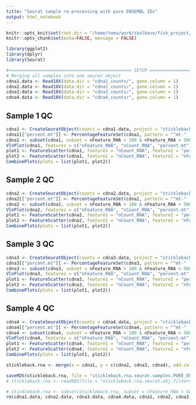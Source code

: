```yaml
---
title: "Seurat sample re-processing with pure ENSEMBL IDs"
output: html_notebook
---
```


```r
knitr::opts_knit$set(root.dir = "/home/tema/work/skolkovo/fish_project/data/")
knitr::opts_chunk$set(echo=FALSE, message = FALSE)
```

```r
library(ggplot2)
library(dplyr)
library(Seurat)
```

```r
#=============================================== SETUP =============================================
# Merging all samples into one seurat object
cdna1.data <- Read10X(data.dir = "cdna1_counts/", gene.column = 1)
cdna2.data <- Read10X(data.dir = "cdna2_counts/", gene.column = 1)
cdna3.data <- Read10X(data.dir = "cdna3_counts/", gene.column = 1)
cdna4.data <- Read10X(data.dir = "cdna4_counts/", gene.column = 1)


```

## Sample 1 QC

```r
cdna1 <- CreateSeuratObject(counts = cdna1.data, project = "stickleback.sample.1")
cdna1[["percent.mt"]] <- PercentageFeatureSet(cdna1, pattern = "^mt-"  )
cdna1 <- subset(cdna1, subset = nFeature_RNA > 100 & nFeature_RNA < 500 & percent.mt < 2)
VlnPlot(cdna1, features = c("nFeature_RNA", "nCount_RNA", "percent.mt"), ncol = 3, pt.size = 0.1) 
plot1 <- FeatureScatter(cdna1, feature1 = "nCount_RNA", feature2 = "percent.mt")
plot2 <- FeatureScatter(cdna1, feature1 = "nCount_RNA", feature2 = "nFeature_RNA")
CombinePlots(plots = list(plot1, plot2))
```

## Sample 2 QC

```r
cdna2 <- CreateSeuratObject(counts = cdna2.data, project = "stickleback.sample.2")
cdna2[["percent.mt"]] <- PercentageFeatureSet(cdna2, pattern = "^mt-"  )
cdna2 <- subset(cdna2, subset = nFeature_RNA > 100 & nFeature_RNA < 500 & percent.mt < 2)
VlnPlot(cdna2, features = c("nFeature_RNA", "nCount_RNA", "percent.mt"), ncol = 3, pt.size = 0.1) 
plot1 <- FeatureScatter(cdna2, feature1 = "nCount_RNA", feature2 = "percent.mt")
plot2 <- FeatureScatter(cdna2, feature1 = "nCount_RNA", feature2 = "nFeature_RNA")
CombinePlots(plots = list(plot1, plot2))
```

## Sample 3 QC

```r
cdna3 <- CreateSeuratObject(counts = cdna3.data, project = "stickleback.sample.3")
cdna3[["percent.mt"]] <- PercentageFeatureSet(cdna3, pattern = "^mt-" )
cdna3 <- subset(cdna3, subset = nFeature_RNA > 100 & nFeature_RNA < 500 & percent.mt < 2)
VlnPlot(cdna3, features = c("nFeature_RNA", "nCount_RNA", "percent.mt"), ncol = 3, pt.size = 0.1) 
plot1 <- FeatureScatter(cdna3, feature1 = "nCount_RNA", feature2 = "percent.mt")
plot2 <- FeatureScatter(cdna3, feature1 = "nCount_RNA", feature2 = "nFeature_RNA")
CombinePlots(plots = list(plot1, plot2))
```

## Sample 4 QC

```r
cdna4 <- CreateSeuratObject(counts = cdna4.data, project = "stickleback.sample.4")
cdna4[["percent.mt"]] <- PercentageFeatureSet(cdna4, pattern = "^mt-"  )
cdna4 <- subset(cdna4, subset = nFeature_RNA > 100 & nFeature_RNA < 500 & percent.mt < 2)
VlnPlot(cdna4, features = c("nFeature_RNA", "nCount_RNA", "percent.mt"), ncol = 3, pt.size = 0.1) 
plot1 <- FeatureScatter(cdna4, feature1 = "nCount_RNA", feature2 = "percent.mt")
plot2 <- FeatureScatter(cdna4, feature1 = "nCount_RNA", feature2 = "nFeature_RNA")
CombinePlots(plots = list(plot1, plot2))
```

```r
stickleback.rna <- merge(x = cdna1, y = c(cdna2, cdna3, cdna4), add.cell.ids = c("cDNA1", "cDNA2", "cDNA3", "cDNA4"), project = "stickleback.rna" )

saveRDS(stickleback.rna, file = "stickleback.rna.seurat.samples.PURE_ENSEMBLE.rds")
# stickleback.rna <- readRDS(file = "stickleback.rna.seurat.obj.filtered.rds")

# stickleback.rna <- subset(stickleback.rna, subset = nFeature_RNA > 50 & nFeature_RNA < 1000)
rm(cdna1.data, cdna2.data, cdna3.data, cdna4.data, cdna1, cdna2, cdna3, cdna4)
```